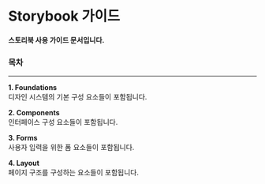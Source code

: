 
<Meta title="가이드" />

# Storybook 가이드

#### 스토리북 사용 가이드 문서입니다.

### 목차

---

**1. Foundations**\
디자인 시스템의 기본 구성 요소들이 포함됩니다.

**2. Components**\
인터페이스 구성 요소들이 포함됩니다.

**3. Forms**\
사용자 입력을 위한 폼 요소들이 포함됩니다.

**4. Layout**\
페이지 구조를 구성하는 요소들이 포함됩니다.